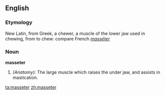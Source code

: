 ==English==

===Etymology===
New Latin, from Greek, a chewer, a muscle of the lower jaw used in chewing, from to chew: compare French ''[[masséter]]'' 
===Noun===
'''masseter'''

#''(Anatomy):'' The large muscle which raises the under jaw, and assists in mastication.

[[ta:masseter]]
[[zh:masseter]]